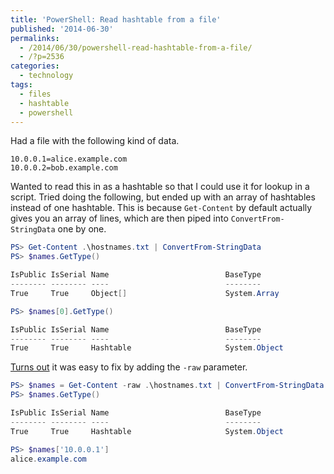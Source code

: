 ---
title: 'PowerShell: Read hashtable from a file'
published: '2014-06-30'
permalinks:
  - /2014/06/30/powershell-read-hashtable-from-a-file/
  - /?p=2536
categories:
  - technology
tags:
  - files
  - hashtable
  - powershell
---

Had a file with the following kind of data.

```text
10.0.0.1=alice.example.com
10.0.0.2=bob.example.com
```

Wanted to read this in as a hashtable so that I could use it for lookup in a script. Tried doing the following, but ended up with an array of hashtables instead of one hashtable. This is because `Get-Content` by default actually gives you an array of lines, which are then piped into `ConvertFrom-StringData` one by one.

```powershell
PS> Get-Content .\hostnames.txt | ConvertFrom-StringData
PS> $names.GetType()

IsPublic IsSerial Name                          BaseType
-------- -------- ----                          --------
True     True     Object[]                      System.Array

PS> $names[0].GetType()

IsPublic IsSerial Name                          BaseType
-------- -------- ----                          --------
True     True     Hashtable                     System.Object
```

<a href="http://stackoverflow.com/q/24452261/39321">Turns out</a> it was easy to
fix by adding the `-raw` parameter.

```powershell
PS> $names = Get-Content -raw .\hostnames.txt | ConvertFrom-StringData
PS> $names.GetType()

IsPublic IsSerial Name                          BaseType
-------- -------- ----                          --------
True     True     Hashtable                     System.Object

PS> $names['10.0.0.1']
alice.example.com
```
